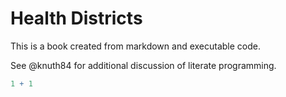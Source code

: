 # Health Districts

This is a book created from markdown and executable code.

See @knuth84 for additional discussion of literate programming.

```r
1 + 1
```
